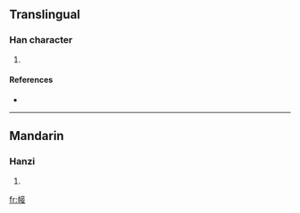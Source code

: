 ==Translingual==

===Han character===
{{Han char|rn=50|rad=巾|as=08|sn=11|four=|canj=中月卜廿女 (LBYTV)}}

# {{defn|Han|sort=巾08}}

====References====
* {{Han ref|kx=0333.150|dkj=08959|dj=0640.040|hdz=10745.170|uh=5E39|ud=24121}}

----

==Mandarin==

===Hanzi===
{{cmn-hanzi|pin=[[shà]] ([[sha4]])|wg=sha<sup>4</sup>}}

# {{defn|Mandarin}}

[[fr:帹]]